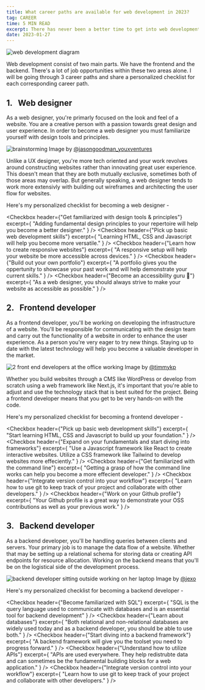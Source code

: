 ```yaml
---
title: What career paths are available for web development in 2023?
tag: CAREER
time: 5 MIN READ
excerpt: There has never been a better time to get into web development than today. With the increase of demand in the marketplace, web development has become one of the most sought-after career. In this post I hope to share some insight on possible career paths to choose from.
date: 2023-01-27
---
```


![web development diagram](/web.png)

Web development consist of two main parts. We have the frontend and the backend. There's a lot of job opportunities within these two areas alone. I will be going through 3 career paths and share a personalized checklist for each corresponding career path.

## 1. &nbsp; Web designer

As a web designer, you're primarly focused on the look and feel of a website.
You are a creative person with a passion towards great design and user experience. In order to become a web designer you must familiarize yourself with design tools and principles.

![brainstorming](https://images.unsplash.com/photo-1552664730-d307ca884978?ixlib=rb-4.0.3&ixid=MnwxMjA3fDB8MHxwaG90by1wYWdlfHx8fGVufDB8fHx8&auto=format&fit=crop&w=2670&q=80)
Image by [@jasongoodman_youxventures](https://unsplash.com/@jasongoodman_youxventures)

Unlike a UX designer, you're more tech oriented and your work revolves around
constructing websites rather than innovating great user experience. This doesn't
mean that they are both mutually exclusive, sometimes both of those areas may
overlap. But generally speaking, a web designer tends to work more extensivly
with building out wireframes and architecting the user flow for websites.

Here's my personalized checklist for becoming a web designer -

<Checkbox
  header={"Get familiarized with design tools & principles"}
  excerpt={
    "Adding fundamental design principles to your repertoire will help you become a better designer."
  }
/>
<Checkbox
  header={"Pick up basic web development skills"}
  excerpt={
    "Learning HTML, CSS and Javascript will help you become more versatile."
  }
/>
<Checkbox
  header={"Learn how to create responsive websites"}
  excerpt={
    "A responsive setup will help your website be more accessible across devices."
  }
/>
<Checkbox
  header={"Build out your own portfolio"}
  excerpt={
    "A portfolio gives you the oppertunity to showcase your past work and will help demonstrate your current skills."
  }
/>
<Checkbox
  header={"Become an accessibility guru 🥷"}
  excerpt={
    "As a web designer, you should always strive to make your website as accessible as possible."
  }
/>

## 2. &nbsp; Frontend developer

As a frontend developer, you'll be working on developing the infrastructure
of a website. You'll be responsible for communicating with the design team
and carry out the functionality of a website in order to enhance the user
experience. As a person you're very eager to try new things. Staying up to
date with the latest technology will help you become a valuable developer in
the market.

![2 front end developers at the office working](https://images.unsplash.com/photo-1551434678-e076c223a692?ixlib=rb-4.0.3&ixid=MnwxMjA3fDB8MHxwaG90by1wYWdlfHx8fGVufDB8fHx8&auto=format&fit=crop&w=2670&q=80)
Image by [@timmykp](https://unsplash.com/@timmykp)

Whether you build websites through a CMS like WordPress or develop from scratch
using a web framework like Next.js, it's important that you're able to adjust
and use the technology stack that is best suited for the project. Being a
frontend developer means that you get to be very hands-on with the code.

Here's my personalized checklist for becoming a frontend developer -

<Checkbox
  header={"Pick up basic web development skills"}
  excerpt={
    "Start learning HTML, CSS and Javascript to build up your foundation."
  }
/>
<Checkbox
  header={"Expand on your fundamentals and start diving into frameworks"}
  excerpt={
    "Use a Javascript framework like React to create interactive websites. Utilize a CSS framework like Tailwind to develop websites more effeciently."
  }
/>
<Checkbox
  header={"Get familiarized with the command line"}
  excerpt={
    "Getting a grasp of how the command line works can help you become a more effecient developer."
  }
/>
<Checkbox
  header={"Integrate version control into your workflow"}
  excerpt={
    "Learn how to use git to keep track of your project and collaborate with other developers."
  }
/>
<Checkbox
  header={"Work on your Github profile"}
  excerpt={
    "Your Github profile is a great way to demonstrate your OSS contributions as well as your previous work."
  }
/>

## 3. &nbsp; Backend developer

As a backend developer, you'll be handling queries between clients and servers. Your primary job is to manage the data flow of a website. Whether that may be setting up a relational schema for storing data or creating API endpoints for resource allocation.
Working on the backend means that you'll be on the logistical side of the development process.

![backend developer sitting outside working on her laptop](https://images.unsplash.com/photo-1617472592135-72a181d04b27?ixlib=rb-4.0.3&ixid=MnwxMjA3fDB8MHxwaG90by1wYWdlfHx8fGVufDB8fHx8&auto=format&fit=crop&w=2670&q=80)
Image by [@jexo](https://unsplash.com/@jexo)

Here's my personalized checklist for becoming a backend developer -

<Checkbox
  header={"Become familiarized with SQL"}
  excerpt={
    "SQL is the query language used to communicate with databases and is an essential tool for backend development"
  }
/>
<Checkbox
  header={"Learn about databases"}
  excerpt={
    "Both relational and non-relational databases are widely used today and as a backend developer, you should be able to use both."
  }
/>
<Checkbox
  header={"Start diving into a backend framework"}
  excerpt={
    "A backend framework will give you the toolset you need to progress forward."
  }
/>
<Checkbox
  header={"Understand how to utilize APIs"}
  excerpt={
    "APIs are used everywhere. They help redistrubte data and can sometimes be the fundamental building blocks for a web application."
  }
/>
<Checkbox
  header={"Integrate version control into your workflow"}
  excerpt={
    "Learn how to use git to keep track of your project and collaborate with other developers."
  }
/>
